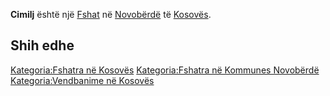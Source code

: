 {{Fshat në Kosovës
 | Emri                = Cimilj
| srp_N_name = Cimilj
| srp_N_FULL_NAME_RO = Cimilj
| srp_N_FULL_NAME_ND_RO = Cimilj
| srp_N_SORT_NAME_RG = CIMILJ
| srp_N_FULL_NAME_RG = Cimilj
| srp_N_FULL_NAME_ND_RG = Cimilj

 | Emri (Rasa dhanore) = 
 | Figura              = 
 | Shteti              = Kosovo
 | Komuna              = Novobërdë
 | Kodi postar         = 
 | Sipërfaqja          = 

 | Popullsia           = 

 | Regj. i popullsisë  = 
 | Dend. e popullsisë  = 
 | Faqja zyrtare       = 
 <!--- Koordinatat ----> 
 | Gjerësia            = 42.966111
 | Gjatësia            = 20.938889
 | Lartësia            = 
}}
'''Cimilj''' është një [[Fshat]] në [[Novobërdë]] të [[Kosovës]].

<!-- == Gjeografia == -->
<!-- == Historia == -->
<!-- == Demografia == -->
== Shih edhe ==
{{Komuna Novobërdë}}
{{Kosovo-Administrata-Cung}}

[[Kategoria:Fshatra në Kosovës]]
[[Kategoria:Fshatra në Kommunes Novobërdë]]
[[Kategoria:Vendbanime në Kosovës]]